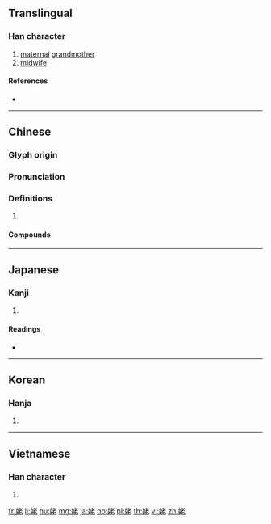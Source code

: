 {{character info/new}}
==Translingual==

===Han character===
{{Han char|rn=38|rad=女|as=06|sn=9|four=44411|canj=VJKP|ids=⿰女老}}

# [[maternal]] [[grandmother]]
# [[midwife]]

====References====
* {{Han ref|kx=0260.090|dkj=06216|dj=0526.080|hdz=21042.100|uh=59E5|ud=23013|bh=ABBE|bd=43966}}

----

==Chinese==
{{zh-forms}}

===Glyph origin===
{{Han etym}}

===Pronunciation===
{{zh-pron
|m=lǎo,mǔ
|c=lou5,mou5
|mn=qz:nó͘/xm,zz:ló
|mc=y
|oc=y
|cat=
}}

===Definitions===
{{zh-hanzi}}

# {{rfdef|zh}}

====Compounds====
{{zh-der|公姥|天姥山|姥姥}}

----

==Japanese==

===Kanji===
{{ja-kanji|grade=|rs=女06}}

# {{defn|lang=ja|sort=女06}}

====Readings====
* {{ja-readings|kanon=[[ぼ]] (bo)|goon=[[も]] (mo)|kun=[[うば]] (uba), [[ばば]] (baba)}}

----

==Korean==

===Hanja===
{{ko-hanja|hangeul=모|rv=mo|mr=mo}}

# {{defn|lang=ko|sort=女06}}

----

==Vietnamese==

===Han character===
{{vi-hantu|[[mỗ]], [[mụ]], [[lão]], [[muá]]|rs=女06}}

# {{defn|lang=vi|sort=女06}}

[[fr:姥]]
[[li:姥]]
[[hu:姥]]
[[mg:姥]]
[[ja:姥]]
[[no:姥]]
[[pl:姥]]
[[th:姥]]
[[vi:姥]]
[[zh:姥]]